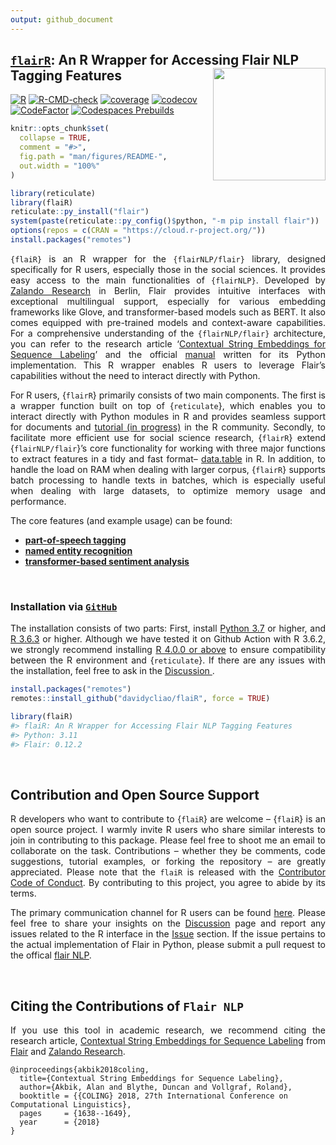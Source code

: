 ```yaml
---
output: github_document
---
```


## <u>`flairR`</u>: An R Wrapper for Accessing Flair NLP Tagging Features <img src="man/figures/logo.png" align="right" width="180"/>

[![R](https://github.com/davidycliao/flaiR/actions/workflows/r_macos.yml/badge.svg)](https://github.com/davidycliao/flaiR/actions/workflows/r_macos.yml)
[![R-CMD-check](https://github.com/davidycliao/flaiR/actions/workflows/r.yml/badge.svg)](https://github.com/davidycliao/flaiR/actions/workflows/r.yml)
[![coverage](https://github.com/davidycliao/flaiR/actions/workflows/test-coverage.yaml/badge.svg)](https://github.com/davidycliao/flaiR/actions/workflows/test-coverage.yaml)
[![codecov](https://codecov.io/gh/davidycliao/flaiR/graph/badge.svg?token=CPIBIB6L78)](https://codecov.io/gh/davidycliao/flaiR)
[![CodeFactor](https://www.codefactor.io/repository/github/davidycliao/flair/badge)](https://www.codefactor.io/repository/github/davidycliao/flair)
[![Codespaces Prebuilds](https://github.com/davidycliao/flaiR/actions/workflows/codespaces/create_codespaces_prebuilds/badge.svg)](https://github.com/davidycliao/flaiR/actions/workflows/codespaces/create_codespaces_prebuilds)

<!-- README.md is generated from README.Rmd. Please edit that file -->


```r
knitr::opts_chunk$set(
  collapse = TRUE,
  comment = "#>",
  fig.path = "man/figures/README-",
  out.width = "100%"
)
```

```r
library(reticulate)
library(flaiR)
reticulate::py_install("flair")
system(paste(reticulate::py_config()$python, "-m pip install flair"))
options(repos = c(CRAN = "https://cloud.r-project.org/"))
install.packages("remotes")
```

<div style="text-align: justify">


`{flaiR}` is an R wrapper for the `{flairNLP/flair}` library, designed specifically for R users, especially those in the social sciences. It provides easy access to the main functionalities of `{flairNLP}`. Developed by [Zalando Research](https://engineering.zalando.com/posts/2018/11/zalando-research-releases-flair.html) in Berlin, Flair provides intuitive interfaces with exceptional multilingual support, especially for various embedding frameworks like Glove, and transformer-based models such as BERT. It also comes equipped with pre-trained models and context-aware capabilities. For a comprehensive understanding of the `{flairNLP/flair}` architecture, you can refer to the research article '[Contextual String Embeddings for Sequence Labeling](https://aclanthology.org/C18-1139.pdf)' and the official [manual](https://flairnlp.github.io) written for its Python implementation. This R wrapper enables R users to leverage Flair's capabilities without the need to interact directly with Python.

For R users, {`flairR`} primarily consists of two main components. The first is a wrapper function built on top of {`reticulate`}, which enables you to interact directly with Python modules in R and provides seamless support for documents and [tutorial (in progress)](https://davidycliao.github.io/flaiR/articles/tutorial.html) in the R community. Secondly, to facilitate more efficient use for social science research, {`flairR`} extend {`flairNLP/flair`}'s core functionality for working with three major functions to extract features in a tidy and fast format-- [data.table](https://cran.r-project.org/web/packages/data.table/index.html) in R. In addition, to handle the load on RAM when dealing with larger corpus, {`flairR`}  supports batch processing to handle texts in batches, which is especially useful when dealing with large datasets, to optimize memory usage and performance.


The core features (and example usage) can be found: 

- [**part-of-speech tagging**](https://davidycliao.github.io/flaiR/articles/get_pos.html)
- [**named entity recognition**](https://davidycliao.github.io/flaiR/articles/get_entities.html)
- [**transformer-based sentiment analysis**](https://davidycliao.github.io/flaiR/articles/get_sentiments.html)


</div>

<br>

### Installation via  <u>__`GitHub`__</u>

<div style="text-align: justify">

The installation consists of two parts: First, install [Python 3.7](https://www.python.org/downloads/) or higher, and [R 3.6.3](https://www.r-project.org) or higher. Although we have tested it on Github Action with R 3.6.2, we strongly recommend installing [R 4.0.0 or above](https://github.com/davidycliao/flaiR/actions/runs/6416611291) to ensure compatibility between the R environment and {`reticulate`}. If there are any issues with the installation, feel free to ask in the <u>[Discussion](https://github.com/davidycliao/flaiR/discussions) </u>.

</div>

```r
install.packages("remotes")
remotes::install_github("davidycliao/flaiR", force = TRUE)
```

```r
library(flaiR)
#> flaiR: An R Wrapper for Accessing Flair NLP Tagging Features      
#> Python: 3.11                                           
#> Flair: 0.12.2  
```


<br>





## Contribution and Open Source Support


<div style="text-align: justify">

R developers who want to contribute to {`flaiR`} are welcome – {`flaiR`} is an open source project. I warmly invite R users who share similar interests to join in contributing to this package. Please feel free to shoot me an email to collaborate on the task. Contributions – whether they be comments, code suggestions, tutorial examples, or forking the repository – are greatly appreciated. Please note that the `flaiR` is released with the [Contributor Code of Conduct](https://github.com/davidycliao/flaiR/blob/master/CONDUCT.md). By contributing to this project, you agree to abide by its terms. 

The primary communication channel for R users can be found [here](https://github.com/davidycliao/flaiR/discussions). Please feel free to share your insights on the [Discussion](https://github.com/davidycliao/flaiR/discussions) page and report any issues related to the R interface in the [Issue](https://github.com/davidycliao/flaiR/issues) section. If the issue pertains to the actual implementation of Flair in Python, please submit a pull request to the offical [flair NLP](https://github.com/flairnlp/flair).


</div>

<br>


## Citing the Contributions of `Flair NLP`

<div style="text-align: justify">

If you use this tool in academic research, we recommend citing the
research article, [Contextual String Embeddings for Sequence
Labeling](https://aclanthology.org/C18-1139.pdf) from [Flair](https://flairnlp.github.io)  and [Zalando Research](https://engineering.zalando.com/posts/2018/11/zalando-research-releases-flair.html).

</div>

    @inproceedings{akbik2018coling,
      title={Contextual String Embeddings for Sequence Labeling},
      author={Akbik, Alan and Blythe, Duncan and Vollgraf, Roland},
      booktitle = {{COLING} 2018, 27th International Conference on Computational Linguistics},
      pages     = {1638--1649},
      year      = {2018}
    }
